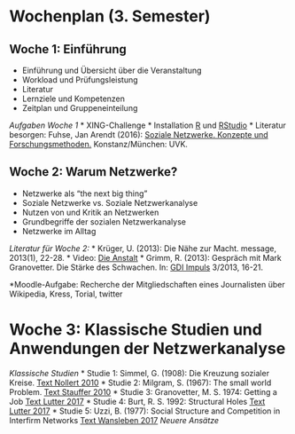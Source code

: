 # Wochenplan (3. Semester)

## Woche 1: Einführung
* Einführung und Übersicht über die Veranstaltung
* Workload und Prüfungsleistung
* Literatur
* Lernziele und Kompetenzen
* Zeitplan und Gruppeneinteilung

*Aufgaben Woche 1*
* XING-Challenge
* Installation [R](https://cran.uni-muenster.de/) und [RStudio](https://www.rstudio.com/products/rstudio/download/#download)
* Literatur besorgen: Fuhse, Jan Arendt (2016): [Soziale Netzwerke. Konzepte und Forschungsmethoden.](https://link.springer.com/chapter/10.1007/978-3-531-92575-2_19) Konstanz/München: UVK.

## Woche 2: Warum Netzwerke?
* Netzwerke als "the next big thing"
* Soziale Netzwerke vs. Soziale Netzwerkanalyse
* Nutzen von und Kritik an Netzwerken
* Grundbegriffe der sozialen Netzwerkanalyse
* Netzwerke im Alltag

*Literatur für Woche 2:* 
* Krüger, U. (2013): Die Nähe zur Macht. message, 2013(1), 22-28. 
* Video: [Die Anstalt](https://www.youtube.com/watch?v=y_bmegfMyVI)
* Grimm, R. (2013): Gespräch mit Mark Granovetter. Die Stärke des Schwachen. In: [GDI Impuls](https://gdiabo.genios.de/document?id=GDI__D50387D40F7C8AAEC3206E31B8965BDF&src=hitlist&offset=0) 3/2013, 16-21.

*Moodle-Aufgabe: Recherche der Mitgliedschaften eines Journalisten über Wikipedia, Kress, Torial, twitter

# Woche 3: Klassische Studien und Anwendungen der Netzwerkanalyse
*Klassische Studien*
* Studie 1: Simmel, G. (1908): Die Kreuzung sozialer Kreise. [Text Nollert 2010](https://link.springer.com/chapter/10.1007%2F978-3-531-92575-2_14)
* Studie 2: Milgram, S. (1967): The small world Problem. [Text Stauffer 2010](https://link.springer.com/chapter/10.1007/978-3-531-92575-2_19)
* Studie 3: Granovetter, M. S. 1974: Getting a Job [Text Lutter 2017](https://link.springer.com/chapter/10.1007/978-3-658-08184-3_21)
* Studie 4: Burt, R. S. 1992: Structural Holes [Text Lutter 2017](https://link.springer.com/chapter/10.1007/978-3-658-08184-3_26)
* Studie 5: Uzzi, B. (1977): Social Structure and Competition in Interfirm Networks [Text Wansleben 2017](https://link.springer.com/chapter/10.1007/978-3-658-08184-3_34)
*Neuere Ansätze*



